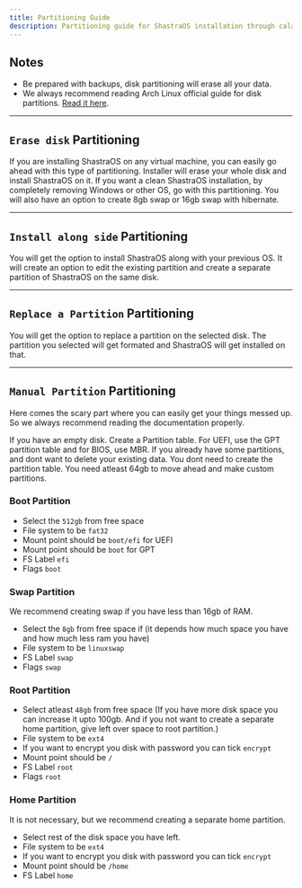 ```yaml
---
title: Partitioning Guide
description: Partitioning guide for ShastraOS installation through calamares.
---
```


## Notes
- Be prepared with backups, disk partitioning will erase all your data.
- We always recommend reading Arch Linux official guide for disk partitions. [Read it here](https://wiki.archlinux.org/title/Partitioning).

---

## `Erase disk` Partitioning
If you are installing ShastraOS on any virtual machine, you can easily go ahead with this type of partitioning.
Installer will erase your whole disk and install ShastraOS on it. If you want a clean ShastraOS installation, by completely removing Windows or other OS, go with this partitioning. You will also have an option to create 8gb swap or 16gb swap with hibernate.

---

## `Install along side` Partitioning
You will get the option to install ShastraOS along with your previous OS. It will create an option to edit the existing partition and create a separate partition of ShastraOS on the same disk.

---

## `Replace a Partition` Partitioning
You will get the option to replace a partition on the selected disk. The partition you selected will get formated and ShastraOS will get installed on that.

---

## `Manual Partition` Partitioning
Here comes the scary part where you can easily get your things messed up. So we always recommend reading the documentation properly.

If you have an empty disk. Create a Partition table. For UEFI, use the GPT partition table and for BIOS, use MBR.
If you already have some partitions, and dont want to delete your existing data. You dont need to create the partition table.
You need atleast 64gb to move ahead and make custom partitions.

### Boot Partition
- Select the `512gb` from free space
- File system to be `fat32`
- Mount point should be `boot/efi` for UEFI
- Mount point should be `boot` for GPT
- FS Label `efi`
- Flags `boot`

### Swap Partition
We recommend creating swap if you have less than 16gb of RAM.
- Select the `8gb` from free space if (it depends how much space you have and how much less ram you have)
- File system to be `linuxswap`
- FS Label `swap`
- Flags `swap`

### Root Partition
- Select atleast `48gb` from free space (If you have more disk space you can increase it upto 100gb. And if you not want to create a separate home partition, give left over space to root partition.)
- File system to be `ext4`
- If you want to encrypt you disk with password you can tick `encrypt`
- Mount point should be `/`
- FS Label `root`
- Flags `root`

### Home Partition
It is not necessary, but we recommend creating a separate home partition.
- Select rest of the disk space you have left.
- File system to be `ext4`
- If you want to encrypt you disk with password you can tick `encrypt`
- Mount point should be `/home`
- FS Label `home`
